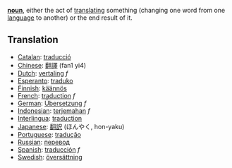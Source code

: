 '''[[noun]]''', either the act of [[translating]] something (changing one word from one [[language]] to another) or the end result of it.

== Translation ==
*[[Catalan]]: [[traducció]]
*[[Chinese]]: [[翻譯]] (fan1 yi4)
*[[Dutch]]: [[vertaling]] ''f''
*[[Esperanto]]: [[traduko]]
*[[Finnish]]: [[käännös]]
*[[French]]: [[traduction]] ''f''
*[[German]]: [[Übersetzung]] ''f''
*[[Indonesian]]: [[terjemah|terjemahan]] ''f''
*[[Interlingua]]: [[traduction]]
*[[Japanese]]: [[翻訳]] (ほんやく, hon-yaku)
*[[Portuguese]]: [[tradução]]
*[[Russian]]: [[перевод]]
*[[Spanish]]: [[traducción]] ''f''
*[[Swedish]]: [[översättning]]
